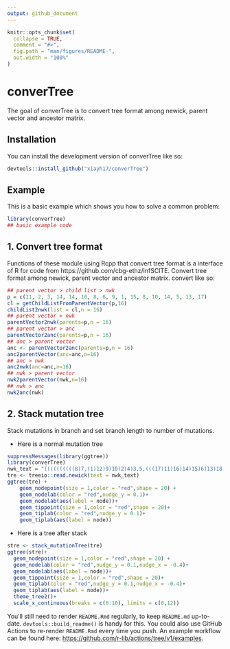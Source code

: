 ```yaml
---
output: github_document
---
```


<!-- README.md is generated from README.Rmd. Please edit that file -->

```r
knitr::opts_chunk$set(
  collapse = TRUE,
  comment = "#>",
  fig.path = "man/figures/README-",
  out.width = "100%"
)
```

# converTree

<!-- badges: start -->
<!-- badges: end -->

The goal of converTree is to convert tree format among newick, parent vector and 
ancestor matrix.

## Installation

You can install the development version of converTree like so:

```r
devtools::install_github("xiayh17/converTree")
```

## Example

This is a basic example which shows you how to solve a common problem:

```r
library(converTree)
## basic example code
```

## 1. Convert tree format 

Functions of these module using Rcpp that convert tree format
is a interface of R for code from https://github.com/cbg-ethz/infSCITE.
Convert tree format among newick, parent vector and ancestor matrix.
convert like so:

```r
## parent vector > child list > nwk
p = c(11, 2, 3, 14, 14, 16, 8, 6, 9, 1, 15, 8, 10, 14, 5, 13, 17)
cl = getChildListFromParentVector(p,16)
childList2nwk(list = cl,n = 16)
## parent vector > nwk
parentVector2nwk(parents=p,n = 16)
## parent vector > anc
parentVector2anc(parents=p,n = 16)
## anc > parent vector
anc <- parentVector2anc(parents=p,n = 16)
anc2parentVector(anc=anc,n=16)
## anc > nwk
anc2nwk(anc=anc,n=16)
## nwk > parent vector
nwk2parentVector(nwk,n=16)
## nwk > anc
nwk2anc(nwk)
```

## 2. Stack mutation tree

Stack mutations in branch and set branch length to number of mutations.

- Here is a normal mutation tree
```r
suppressMessages(library(ggtree))
library(converTree)
nwk_text = "((((((((((8)7,(1)12)9)10)2)4)3,5,(((17)11)16)14)15)6)13)18;"
tre <- treeio::read.newick(text = nwk_text)
ggtree(tre) +
    geom_nodepoint(size = 1,color = "red",shape = 20) +
    geom_nodelab(color = "red",nudge_y = 0.1)+
    geom_nodelab(aes(label = node))+
    geom_tippoint(size = 1,color = "red",shape = 20)+
    geom_tiplab(color = "red",nudge_y = 0.1)+
    geom_tiplab(aes(label = node))

```

- Here is a tree after stack
```r
stre <- stack_mutationTree(tre)
ggtree(stre)+
  geom_nodepoint(size = 1,color = "red",shape = 20) +
  geom_nodelab(color = "red",nudge_y = 0.1,nudge_x = -0.4)+
  geom_nodelab(aes(label = node))+
  geom_tippoint(size = 1,color = "red",shape = 20)+
  geom_tiplab(color = "red",nudge_y = 0.1,nudge_x = -0.4)+
  geom_tiplab(aes(label = node))+
  theme_tree2()+
  scale_x_continuous(breaks = c(0:10), limits = c(0,12))
```


You'll still need to render `README.Rmd` regularly, to keep `README.md` up-to-date. `devtools::build_readme()` is handy for this. You could also use GitHub Actions to re-render `README.Rmd` every time you push. An example workflow can be found here: <https://github.com/r-lib/actions/tree/v1/examples>.

